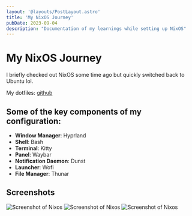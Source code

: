 ```yaml
---
layout: '@layouts/PostLayout.astro'
title: 'My NixOS Journey'
pubDate: 2023-09-04
description: "Documentation of my learnings while setting up NixOS"
---
```



# My NixOS Journey

I briefly checked out NixOS some time ago but quickly switched back to Ubuntu lol.

My dotfiles: [github](https://github.com/pierresquarra/nix-config)

## Some of the key components of my configuration:

- **Window Manager**: Hyprland
- **Shell**: Bash
- **Terminal**: Kitty
- **Panel**: Waybar
- **Notification Daemon**: Dunst
- **Launcher**: Wofi
- **File Manager**: Thunar

## Screenshots

<Image src={first} alt="Screenshot of Nixos"/>

<Image src={second} alt="Screenshot of Nixos"/>

<Image src={third} alt="Screenshot of Nixos"/>

